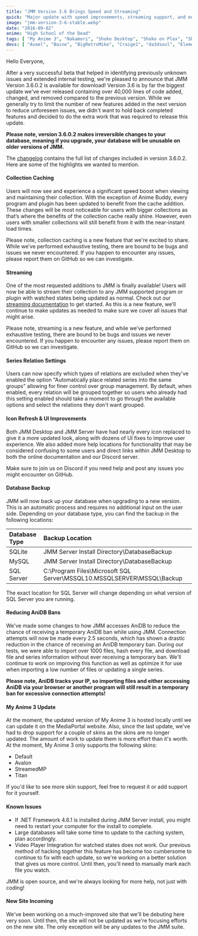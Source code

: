 ```yaml
---
title: "JMM Version 3.6 Brings Speed and Streaming"
quick: "Major update with speed improvements, streaming support, and enhanced UI."
image: "jmm-version-3-6-stable.webp"
date: "2016-09-02"
anime: "High School of the Dead"
tags: [ "My Anime 3", "Nakamori", "Shoko Desktop", "Shoko on Plex", "Shoko Server" ]
devs: [ "Avael", "Baine", "BigRetroMike", "Craige1", "da3dsoul", "ElementalCrisis", "JMediaManager", "MaxPiva", "RandRandom" ]
---
```


Hello Everyone,

After a very successful beta that helped in identifying previously unknown issues and extended internal testing, we're
pleased to announce that JMM Version 3.6.0.2 is available for download! Version 3.6 is by far the biggest update we've
ever released containing over 40,000 lines of code added, changed, and removed compared to the previous version. While
we generally try to limit the number of new features added in the next version to reduce unforeseen issues, we didn't
want to hold back completed features and decided to do the extra work that was required to release this update.

**Please note, version 3.6.0.2 makes irreversible changes to your database, meaning if you upgrade, your database will
be unusable on older versions of JMM.**

The [changelog](https://docs.shokoanime.com/changelog) contains the full list of changes included in version 3.6.0.2.
Here are some of the highlights we wanted to mention.

#### Collection Caching

Users will now see and experience a significant speed boost when viewing and maintaining their collection. With the
exception of Anime Buddy, every program and plugin has been updated to benefit from the cache addition. These changes
will be most noticeable for users with bigger collections as that’s where the benefits of the collection cache really
shine. However, even users with smaller collections will still benefit from it with the near-instant load times.

Please note, collection caching is a new feature that we're excited to share. While we’ve performed exhaustive testing,
there are bound to be bugs and issues we never encountered. If you happen to encounter any issues, please report them on
GitHub so we can investigate.

#### Streaming

One of the most requested additions to JMM is finally available! Users will now be able to stream their collection to
any JMM supported program or plugin with watched states being updated as normal. Check out
our [streaming documentation](https://shokoanime.com) to get started. As this is a new feature, we’ll continue to make
updates as needed to make sure we cover all issues that might arise.

Please note, streaming is a new feature, and while we’ve performed exhaustive testing, there are bound to be bugs and
issues we never encountered. If you happen to encounter any issues, please report them on GitHub so we can investigate.

#### Series Relation Settings

Users can now specify which types of relations are excluded when they've enabled the option "Automatically place related
series into the same groups" allowing for finer control over group management. By default, when enabled, every relation
will be grouped together so users who already had this setting enabled should take a moment to go through the available
options and select the relations they don't want grouped.

#### Icon Refresh & UI Improvements

Both JMM Desktop and JMM Server have had nearly every icon replaced to give it a more updated look, along with dozens of
UI fixes to improve user experience. We also added more help locations for functionality that may be considered
confusing to some users and direct links within JMM Desktop to both the online documentation and our Discord server.

Make sure to join us on Discord if you need help and post any issues you might encounter on GitHub.

#### Database Backup

JMM will now back up your database when upgrading to a new version. This is an automatic process and requires no
additional input on the user side. Depending on your database type, you can find the backup in the following locations:

|Database Type|Backup Location|
|:----|:----|
|SQLite|JMM Server Install Directory\DatabaseBackup|
|MySQL|JMM Server Install Directory\DatabaseBackup|
|SQL Server|C:\Program Files\Microsoft SQL Server\MSSQL10.MSSQLSERVER\MSSQL\Backup|


The exact location for SQL Server will change depending on what version of SQL Server you are running.

#### Reducing AniDB Bans

We've made some changes to how JMM accesses AniDB to reduce the chance of receiving a temporary AniDB ban while using
JMM. Connection attempts will now be made every 2.5 seconds, which has shown a drastic reduction in the chance of
receiving an AniDB temporary ban. During our tests, we were able to import over 1000 files, hash every file, and
download file and series information without ever receiving a temporary ban. We'll continue to work on improving this
function as well as optimize it for use when importing a low number of files or updating a single series.

**Please note, AniDB tracks your IP, so importing files and either accessing AniDB via your browser or another program
will still result in a temporary ban for excessive connection attempts!**

#### My Anime 3 Update

At the moment, the updated version of My Anime 3 is hosted locally until we can update it on the MediaPortal website.
Also, since the last update, we've had to drop support for a couple of skins as the skins are no longer updated. The
amount of work to update them is more effort than it's worth. At the moment, My Anime 3 only supports the following
skins:

* Default
* Avalon
* StreamedMP
* Titan

If you'd like to see more skin support, feel free to request it or add support for it yourself.

#### Known Issues

* If .NET Framework 4.6.1 is installed during JMM Server install, you might need to restart your computer for the
  install to complete.
* Large databases will take some time to update to the caching system, plan accordingly.
* Video Player Integration for watched states does not work. Our previous method of hacking together this feature has
  become too cumbersome to continue to fix with each update, so we're working on a better solution that gives us more
  control. Until then, you'll need to manually mark each file you watch.

JMM is open source, and we're always looking for more help, not just with coding!

#### New Site Incoming

We've been working on a much-improved site that we'll be debuting here very soon. Until then, the site will not be
updated as we're focusing efforts on the new site. The only exception will be any updates to the JMM suite.
